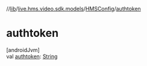 //[lib](../../../index)/[live.hms.video.sdk.models](../index)/[HMSConfig](index)/[authtoken](authtoken)

# authtoken

[androidJvm]\
val [authtoken](authtoken): [String](https://kotlinlang.org/api/latest/jvm/stdlib/kotlin/-string/index.html)
